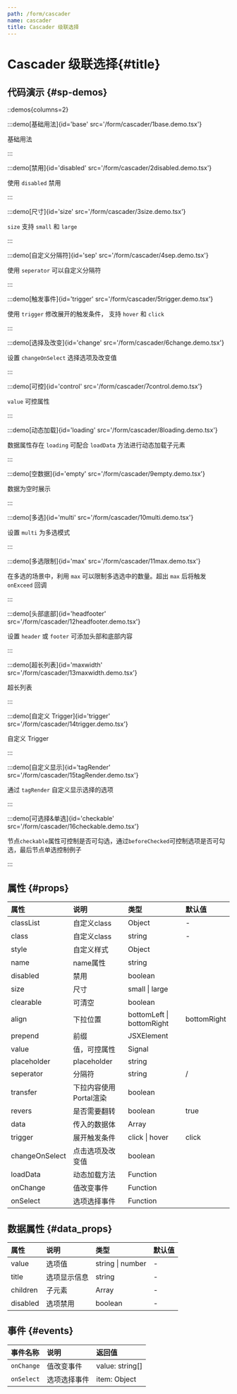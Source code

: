 ```yaml
---
path: /form/cascader
name: cascader
title: Cascader 级联选择
---
```



<div class="sys-ctx-main-left">

# Cascader 级联选择\{#title\}

## 代码演示 \{#sp-demos\}

::demos{columns=2}

:::demo[基础用法]{id='base' src='/form/cascader/1base.demo.tsx'}

基础用法

:::


:::demo[禁用]{id='disabled' src='/form/cascader/2disabled.demo.tsx'}

使用 `disabled` 禁用

:::


:::demo[尺寸]{id='size' src='/form/cascader/3size.demo.tsx'}

`size` 支持 `small` 和 `large`

:::


:::demo[自定义分隔符]{id='sep' src='/form/cascader/4sep.demo.tsx'}

使用 `seperator` 可以自定义分隔符

:::


:::demo[触发事件]{id='trigger' src='/form/cascader/5trigger.demo.tsx'}

使用 `trigger` 修改展开的触发条件， 支持 `hover` 和 `click`

:::


:::demo[选择及改变]{id='change' src='/form/cascader/6change.demo.tsx'}

设置 `changeOnSelect` 选择选项及改变值

:::


:::demo[可控]{id='control' src='/form/cascader/7control.demo.tsx'}

`value` 可控属性

:::


:::demo[动态加载]{id='loading' src='/form/cascader/8loading.demo.tsx'}

数据属性存在 `loading` 可配合 `loadData` 方法进行动态加载子元素

:::


:::demo[空数据]{id='empty' src='/form/cascader/9empty.demo.tsx'}

数据为空时展示

:::


:::demo[多选]{id='multi' src='/form/cascader/10multi.demo.tsx'}

设置 `multi` 为多选模式

:::


:::demo[多选限制]{id='max' src='/form/cascader/11max.demo.tsx'}

在多选的场景中，利用 `max` 可以限制多选选中的数量。超出 `max` 后将触发 `onExceed` 回调

:::


:::demo[头部底部]{id='headfooter' src='/form/cascader/12headfooter.demo.tsx'}

设置 `header` 或 `footer` 可添加头部和底部内容

:::


:::demo[超长列表]{id='maxwidth' src='/form/cascader/13maxwidth.demo.tsx'}

超长列表

:::


:::demo[自定义 Trigger]{id='trigger' src='/form/cascader/14trigger.demo.tsx'}

自定义 Trigger

:::


:::demo[自定义显示]{id='tagRender' src='/form/cascader/15tagRender.demo.tsx'}

通过 `tagRender` 自定义显示选择的选项

:::


:::demo[可选择&单选]{id='checkable' src='/form/cascader/16checkable.demo.tsx'}

节点`checkable`属性可控制是否可勾选，通过`beforeChecked`可控制选项是否可勾选，最后节点单选控制例子

:::



## 属性 \{#props\}

| 属性 | 说明 | 类型 | 默认值 |
| :--- | :---- | :--- | :--- |
|classList|自定义class|Object|-|
|class|自定义class|string|-|
|style|自定义样式|Object||
|name|name属性|string||
|disabled|禁用|boolean||
|size|尺寸|small &#124; large||
|clearable|可清空|boolean||
|align|下拉位置|bottomLeft &#124; bottomRight|bottomRight|
|prepend|前缀|JSXElement||
|value|值，可控属性|Signal||
|placeholder|placeholder|string||
|seperator|分隔符|string|/|
|transfer|下拉内容使用Portal渲染|boolean||
|revers|是否需要翻转|boolean|true|
|data|传入的数据体|Array||
|trigger|展开触发条件|click &#124; hover|click|
|changeOnSelect|点击选项及改变值|boolean||
|loadData|动态加载方法|Function||
|onChange|值改变事件|Function||
|onSelect|选项选择事件|Function||


## 数据属性 \{#data_props\}

| 属性 | 说明 | 类型 | 默认值 |
| :--- | :---- | :--- | :--- |
|value|选项值|string &#124; number|-|
|title|选项显示信息|string|-|
|children|子元素|Array|-|
|disabled|选项禁用|boolean|-|


## 事件 \{#events\}

| 事件名称 | 说明 | 返回值|
| :--- | :---- | :--- |
|`onChange`|值改变事件|value: string[]|
|`onSelect`|选项选择事件|item: Object|

</div>

